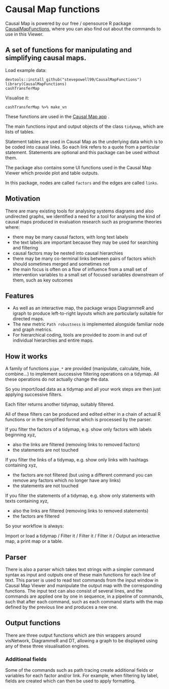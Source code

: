 # Causal Map functions

Causal Map is powered by our free / opensource R package [CausalMapFunctions](https://stevepowell99.github.io/CausalMapFunctions/), where you can also find out about the commands to use in this Viewer.

## A set of functions for manipulating and simplifying causal maps.

Load example data:

````
devtools::install_github("stevepowell99/CausalMapFunctions")
library(CausalMapFunctions)
cashTransferMap
````
Visualise it:

````
cashTransferMap %>% make_vn
````

These functions are used in the [Causal Map app](https://causalmap.app/) .

The main functions input and output objects of the class `tidymap`, which are lists of tables. 

Statement tables are used in Causal Map as the underlying data which is to be coded into causal links. So each link refers to a quote from a particular statement. Statements are optional and this package can be used without them.

The package also contains some UI functions used in the Causal Map Viewer which provide plot and table outputs.

In this package, nodes are called `factors` and the edges are called `links`.

## **Motivation**

There are many existing tools for analysing systems diagrams and also undirected graphs, we identified a need for a tool for analysing the kind of causal maps produced in evaluation research such as programme theories where:

- there may be many causal factors, with long text labels
- the text labels are important because they may be used for searching and filtering
- causal factors may be nested into causal hierarchies
- there may be many co-terminal links between pairs of factors which should sometimes merged and sometimes not
- the main focus is often on a flow of influence from a small set of intervention variables to a small set of focused variables downstream of them, such as key outcomes

## **Features**

- As well as an interactive map, the package wraps DiagrammeR and igraph to produce left-to-right layouts which are particularly suitable for directed maps.
- The new metric `Path robustness` is implemented alongside familiar node and graph metrics.
- For hierarchical coding, tools are provided to zoom in and out of individual hierarchies and entire maps.

## **How it works**

A family of functions `pipe_*` are provided (manipulate, calculate, hide, combine...) to implement successive filtering operations on a tidymap. All these operations do not actually change the data.

So you import/load data as a tidymap and all your work steps are then just applying successive filters.

Each filter returns another tidymap, suitably filtered.

All of these filters can be produced and edited either in a chain of actual R functions or in the simplified format which is processed by the parser.

If you filter the factors of a tidymap, e.g. show only factors with labels beginning xyz,

- also the links are filtered (removing links to removed factors)
- the statements are not touched

If you filter the links of a tidymap, e.g. show only links with hashtags containing xyz,

- the factors are not filtered (but using a different command you can remove any factors which no longer have any links)
- the statements are not touched

If you filter the statements of a tidymap, e.g. show only statements with texts containing xyz,

- also the links are filtered (removing links to removed statements)
- the factors are filtered

So your workflow is always:

Import or load a tidymap / Filter it / Filter it / Filter it / Output an interactive map, a print map or a table.

## **Parser**

There is also a parser which takes text strings with a simpler command syntax as input and outputs one of these main functions for each line of text. This parser is used to read text commands from the input window in Causal Map Viewer and manipulate the output map with the corresponding functions. The input text can also consist of several lines, and the commands are applied one by one in sequence, in a pipeline of commands, such that after each command, such as each command starts with the map defined by the previous line and produces a new one.

## **Output functions**

There are three output functions which are thin wrappers around visNetwork, DiagrammeR and DT, allowing a graph to be displayed using any of these three visualisation engines.

### **Additional fields**

Some of the commands such as path tracing create additional fields or variables for each factor and/or link. For example, when filtering by label, fields are created which can then be used to apply formatting.